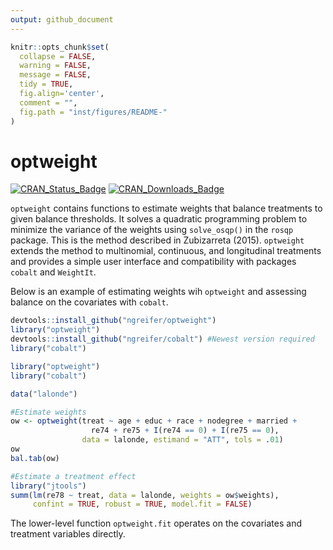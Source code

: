 ```yaml
---
output: github_document
---
```


<!-- README.md is generated from README.Rmd. Please edit that file -->

```r
knitr::opts_chunk$set(
  collapse = FALSE,
  warning = FALSE,
  message = FALSE,
  tidy = TRUE,
  fig.align='center',
  comment = "",
  fig.path = "inst/figures/README-"
)
```
# optweight

[![CRAN_Status_Badge](http://r-pkg.org/badges/version-last-release/optweight?color=0047ab
)](https://cran.r-project.org/package=optweight)
[![CRAN_Downloads_Badge](http://cranlogs.r-pkg.org/badges/optweight?color=0047ab
)](https://cran.r-project.org/package=optweight)

`optweight` contains functions to estimate weights that balance treatments to given balance thresholds. It solves a quadratic programming problem to minimize the variance of the weights using `solve_osqp()` in the `rosqp` package. This is the method described in Zubizarreta (2015). `optweight` extends the method to multinomial, continuous, and longitudinal treatments and provides a simple user interface and compatibility with packages `cobalt` and `WeightIt`.

Below is an example of estimating weights wih `optweight` and assessing balance on the covariates with `cobalt`.

```r
devtools::install_github("ngreifer/optweight")
library("optweight")
devtools::install_github("ngreifer/cobalt") #Newest version required
library("cobalt")
```
```r
library("optweight")
library("cobalt")
```
```r
data("lalonde")

#Estimate weights
ow <- optweight(treat ~ age + educ + race + nodegree + married +
                  re74 + re75 + I(re74 == 0) + I(re75 == 0),
                data = lalonde, estimand = "ATT", tols = .01)
ow
bal.tab(ow)

#Estimate a treatment effect
library("jtools")
summ(lm(re78 ~ treat, data = lalonde, weights = ow$weights),
     confint = TRUE, robust = TRUE, model.fit = FALSE)
```

The lower-level function `optweight.fit` operates on the covariates and treatment variables directly.
